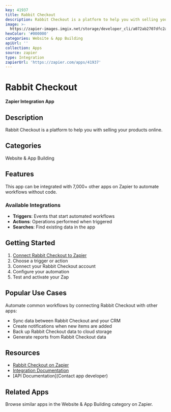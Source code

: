```yaml
---
key: 41937
title: Rabbit Checkout
description: Rabbit Checkout is a platform to help you with selling your products online.
image: >-
  https://zapier-images.imgix.net/storage/developer_cli/a072ab2707dfc2aefe096247819a687d.png?auto=format%2Ccompress&ixlib=python-3.0.0&q=50
hexColor: '#000000'
categories: Website & App Building
apiUrl: ''
collection: Apps
source: zapier
type: Integration
zapierUrl: 'https://zapier.com/apps/41937'
---
```

# Rabbit Checkout

**Zapier Integration App**

## Description

Rabbit Checkout is a platform to help you with selling your products online.

## Categories

Website & App Building

## Features

This app can be integrated with 7,000+ other apps on Zapier to automate workflows without code.

### Available Integrations

- **Triggers**: Events that start automated workflows
- **Actions**: Operations performed when triggered
- **Searches**: Find existing data in the app

## Getting Started

1. [Connect Rabbit Checkout to Zapier](https://zapier.com/apps/41937)
2. Choose a trigger or action
3. Connect your Rabbit Checkout account
4. Configure your automation
5. Test and activate your Zap

## Popular Use Cases

Automate common workflows by connecting Rabbit Checkout with other apps:

- Sync data between Rabbit Checkout and your CRM
- Create notifications when new items are added
- Back up Rabbit Checkout data to cloud storage
- Generate reports from Rabbit Checkout data

## Resources

- [Rabbit Checkout on Zapier](https://zapier.com/apps/41937)
- [Integration Documentation](https://zapier.com/apps/41937/integrations)
- [API Documentation](Contact app developer)

## Related Apps

Browse similar apps in the Website & App Building category on Zapier.
